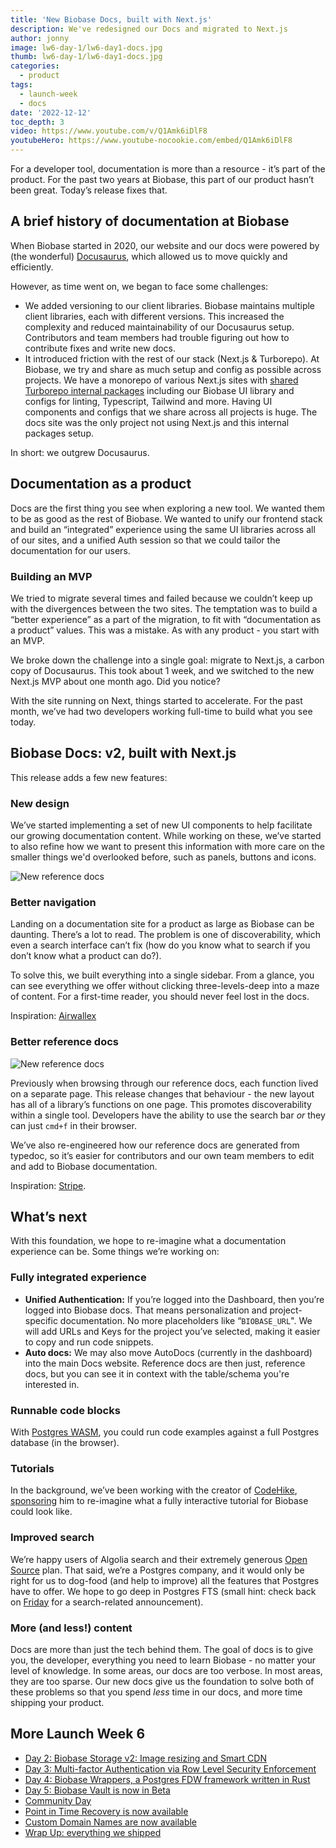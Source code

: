 ```yaml
---
title: 'New Biobase Docs, built with Next.js'
description: We've redesigned our Docs and migrated to Next.js
author: jonny
image: lw6-day-1/lw6-day1-docs.jpg
thumb: lw6-day-1/lw6-day1-docs.jpg
categories:
  - product
tags:
  - launch-week
  - docs
date: '2022-12-12'
toc_depth: 3
video: https://www.youtube.com/v/Q1Amk6iDlF8
youtubeHero: https://www.youtube-nocookie.com/embed/Q1Amk6iDlF8
---
```


For a developer tool, documentation is more than a resource - it’s part of the product. For the past two years at Biobase, this part of our product hasn’t been great. Today’s release fixes that.

## A brief history of documentation at Biobase

When Biobase started in 2020, our website and our docs were powered by (the wonderful) [Docusaurus](https://docusaurus.io/), which allowed us to move quickly and efficiently.

However, as time went on, we began to face some challenges:

- We added versioning to our client libraries. Biobase maintains multiple client libraries, each with different versions. This increased the complexity and reduced maintainability of our Docusaurus setup. Contributors and team members had trouble figuring out how to contribute fixes and write new docs.
- It introduced friction with the rest of our stack (Next.js & Turborepo). At Biobase, we try and share as much setup and config as possible across projects. We have a monorepo of various Next.js sites with [shared](https://github.com/biobase-ai/biobase/tree/master/packages) [Turborepo internal packages](https://turbo.build/repo/docs/handbook/sharing-code/internal-packages) including our Biobase UI library and configs for linting, Typescript, Tailwind and more. Having UI components and configs that we share across all projects is huge. The docs site was the only project not using Next.js and this internal packages setup.

In short: we outgrew Docusaurus.

## Documentation as a product

Docs are the first thing you see when exploring a new tool. We wanted them to be as good as the rest of Biobase. We wanted to unify our frontend stack and build an “integrated” experience using the same UI libraries across all of our sites, and a unified Auth session so that we could tailor the documentation for our users.

### Building an MVP

We tried to migrate several times and failed because we couldn’t keep up with the divergences between the two sites. The temptation was to build a “better experience” as a part of the migration, to fit with “documentation as a product” values. This was a mistake. As with any product - you start with an MVP.

We broke down the challenge into a single goal: migrate to Next.js, a carbon copy of Docusaurus. This took about 1 week, and we switched to the new Next.js MVP about one month ago. Did you notice?

With the site running on Next, things started to accelerate. For the past month, we’ve had two developers working full-time to build what you see today.

## Biobase Docs: v2, built with Next.js

This release adds a few new features:

### New design

We’ve started implementing a set of new UI components to help facilitate our growing documentation content. While working on these, we’ve started to also refine how we want to present this information with more care on the smaller things we'd overlooked before, such as panels, buttons and icons.

![New reference docs](/images/blog/launch-week-6/day-1-new-docs/redesign.png)

### Better navigation

Landing on a documentation site for a product as large as Biobase can be daunting.
There’s a lot to read. The problem is one of discoverability, which even a search interface can’t fix (how do you know what to search if you don’t know what a product can do?).

To solve this, we built everything into a single sidebar. From a glance, you can see everything we offer without clicking three-levels-deep into a maze of content. For a first-time reader, you should never feel lost in the docs.

Inspiration: [Airwallex](https://www.airwallex.com/docs)

### Better reference docs

![New reference docs](/images/blog/launch-week-6/day-1-new-docs/reference-screenshot.png)

Previously when browsing through our reference docs, each function lived on a separate page. This release changes that behaviour - the new layout has all of a library’s functions on one page. This promotes discoverability within a single tool. Developers have the ability to use the search bar _or_ they can just `cmd+f` in their browser.

We’ve also re-engineered how our reference docs are generated from typedoc, so it’s easier for contributors and our own team members to edit and add to Biobase documentation.

Inspiration: [Stripe](https://stripe.com/docs/cli).

## What’s next

With this foundation, we hope to re-imagine what a documentation experience can be. Some things we’re working on:

### Fully integrated experience

- **Unified Authentication:** If you’re logged into the Dashboard, then you’re logged into Biobase docs. That means personalization and project-specific documentation. No more placeholders like “`BIOBASE_URL`". We will add URLs and Keys for the project you’ve selected, making it easier to copy and run code snippets.
- **Auto docs:** We may also move AutoDocs (currently in the dashboard) into the main Docs website. Reference docs are then just, reference docs, but you can see it in context with the table/schema you're interested in.

### Runnable code blocks

With [Postgres WASM](https://biobase.studio/blog/postgres-wasm), you could run code examples against a full Postgres database (in the browser).

### Tutorials

In the background, we’ve been working with the creator of [CodeHike](https://codehike.org/), [sponsoring](https://github.com/sponsors/pomber#sponsors) him to re-imagine what a fully interactive tutorial for Biobase could look like.

### Improved search

We’re happy users of Algolia search and their extremely generous [Open Source](https://www.algolia.com/for-open-source/) plan.
That said, we’re a Postgres company, and it would only be right for us to dog-food (and help to improve) all the features that Postgres have to offer.
We hope to go deep in Postgres FTS (small hint: check back on [Friday](https://biobase.studio/launch-week) for a search-related announcement).

### More (and less!) content

Docs are more than just the tech behind them. The goal of docs is to give you, the developer, everything you need to learn Biobase - no matter your level of knowledge. In some areas, our docs are too verbose. In most areas, they are too sparse. Our new docs give us the foundation to solve both of these problems so that you spend _less_ time in our docs, and more time shipping your product.

## More Launch Week 6

- [Day 2: Biobase Storage v2: Image resizing and Smart CDN](https://biobase.studio/blog/storage-image-resizing-smart-cdn)
- [Day 3: Multi-factor Authentication via Row Level Security Enforcement](https://biobase.studio/blog/mfa-auth-via-rls)
- [Day 4: Biobase Wrappers, a Postgres FDW framework written in Rust](https://biobase.studio/blog/postgres-foreign-data-wrappers-rust)
- [Day 5: Biobase Vault is now in Beta](https://biobase.studio/blog/vault-now-in-beta)
- [Community Day](https://biobase.studio/blog/launch-week-6-community-day)
- [Point in Time Recovery is now available](https://biobase.studio/blog/postgres-point-in-time-recovery)
- [Custom Domain Names are now available](https://biobase.studio/blog/custom-domain-names)
- [Wrap Up: everything we shipped](https://biobase.studio/blog/launch-week-6-wrap-up)
